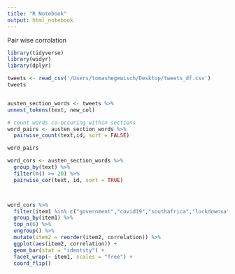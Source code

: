 ```yaml
---
title: "R Notebook"
output: html_notebook
---
```


Pair wise corrolation

```r
library(tidyverse)
library(widyr)
library(dplyr)

tweets <- read_csv('/Users/tomashegewisch/Desktop/tweets_df.csv')
tweets


austen_section_words <- tweets %>%
unnest_tokens(text, new_col)

# count words co-occuring within sections
word_pairs <- austen_section_words %>%
  pairwise_count(text,id, sort = FALSE)

word_pairs

word_cors <- austen_section_words %>%
  group_by(text) %>%
  filter(n() >= 20) %>%
  pairwise_cor(text, id, sort = TRUE)



word_cors %>%
  filter(item1 %in% c("government","covid19","southafrica","lockdownsa","cyrilramaphosa","lockdown","covid19sa","coronavirussa","covid_19","lockdownsouthafrica")) %>%
  group_by(item1) %>%
  top_n(6) %>%
  ungroup() %>%
  mutate(item2 = reorder(item2, correlation)) %>%
  ggplot(aes(item2, correlation)) +
  geom_bar(stat = "identity") +
  facet_wrap(~ item1, scales = "free") +
  coord_flip()


```

